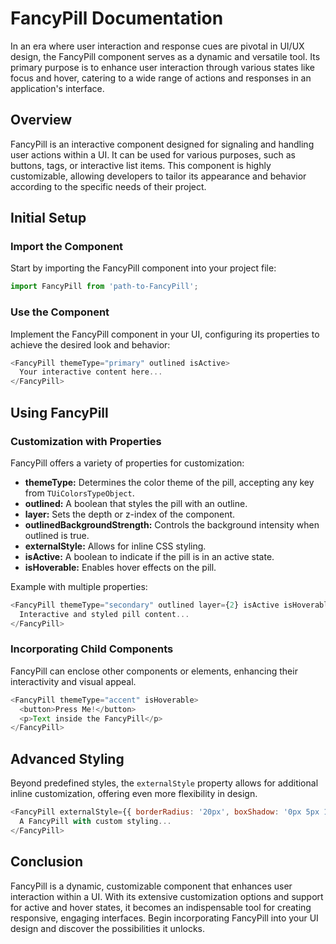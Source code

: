 # FancyPill Documentation

In an era where user interaction and response cues are pivotal in UI/UX design, the FancyPill component serves as a dynamic and versatile tool. Its primary purpose is to enhance user interaction through various states like focus and hover, catering to a wide range of actions and responses in an application's interface.

## Overview

FancyPill is an interactive component designed for signaling and handling user actions within a UI. It can be used for various purposes, such as buttons, tags, or interactive list items. This component is highly customizable, allowing developers to tailor its appearance and behavior according to the specific needs of their project.

## Initial Setup

### Import the Component

Start by importing the FancyPill component into your project file:

```javascript
import FancyPill from 'path-to-FancyPill';
```

### Use the Component

Implement the FancyPill component in your UI, configuring its properties to achieve the desired look and behavior:

```javascript
<FancyPill themeType="primary" outlined isActive>
  Your interactive content here...
</FancyPill>
```

## Using FancyPill

### Customization with Properties

FancyPill offers a variety of properties for customization:

- **themeType:** Determines the color theme of the pill, accepting any key from `TUiColorsTypeObject`.
- **outlined:** A boolean that styles the pill with an outline.
- **layer:** Sets the depth or z-index of the component.
- **outlinedBackgroundStrength:** Controls the background intensity when outlined is true.
- **externalStyle:** Allows for inline CSS styling.
- **isActive:** A boolean to indicate if the pill is in an active state.
- **isHoverable:** Enables hover effects on the pill.

Example with multiple properties:

```javascript
<FancyPill themeType="secondary" outlined layer={2} isActive isHoverable>
  Interactive and styled pill content...
</FancyPill>
```

### Incorporating Child Components

FancyPill can enclose other components or elements, enhancing their interactivity and visual appeal.

```javascript
<FancyPill themeType="accent" isHoverable>
  <button>Press Me!</button>
  <p>Text inside the FancyPill</p>
</FancyPill>
```

## Advanced Styling

Beyond predefined styles, the `externalStyle` property allows for additional inline customization, offering even more flexibility in design.

```javascript
<FancyPill externalStyle={{ borderRadius: '20px', boxShadow: '0px 5px 15px rgba(0, 0, 0, 0.2)' }} isActive>
  A FancyPill with custom styling...
</FancyPill>
```

## Conclusion

FancyPill is a dynamic, customizable component that enhances user interaction within a UI. With its extensive customization options and support for active and hover states, it becomes an indispensable tool for creating responsive, engaging interfaces. Begin incorporating FancyPill into your UI design and discover the possibilities it unlocks.
